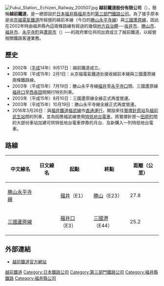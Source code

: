{{NoteTA
|1=zh-tw:底盤;zh-hk:地台;zh-cn:地板;
}}
[[File:Fukui_Station,_Echizen_Railway_200507.jpg|thumb]]
'''越前鐵道股份有限公司'''（{{jpn|j=えちぜん鉄道株式会社|hg=えちぜんてつどうかぶしきかいしゃ|rm=Echizen Tetsudō Kabushiki Kaisha|f=y}}），簡稱'''越前鐵道'''，是一總部設於[[日本|日本]][[福井縣|福井縣]][[福井市|福井市]]的[[日本第三部門鐵道|第三部門鐵路公司]]。為了接手原本是由[[京福電氣鐵道|京福電氣鐵道]]所經營的越前本線（今日的[[勝山永平寺線|勝山永平寺線]]）與[[三國蘆原線|三國蘆原線]]，因此在2002年時由福井縣內這兩條路線有經過的幾個[[地方自治體|地方自治體]]──[[坂井市|坂井市]]、[[勝山市|勝山市]]、[[福井市|福井市]]、[[永平寺町|永平寺町]]與[[蘆原市|蘆原市]]（{{lang|ja|あわら市}}）──的政府單位共同出資成立了越前鐵道，以經營相關鐵路客運業務。

==歷史==

* 2002年（[[平成|平成]]14年）9月17日：越前鐵道成立。
* 2003年（平成15年）2月1日：从京福電氣鐵道处接收越前本線與三國蘆原線兩條鐵路線。
* 2003年（平成15年）7月19日：勝山永平寺線[[福井車站_(福井縣)|福井]]至[[永平寺口車站|永平寺口]]間、三國蘆原線[[福井口車站|福井口]]至[[西長田車站|西長田]]間開行特別列車。
* 2003年（平成15年）8月10日：三國蘆原線全線正式再度營運。
* 2003年（平成15年）10月19日：勝山永平寺線全線正式再度營運。
* 2016年3月26日：與[[福井鐵道|福井鐵道]][[福武線|福武線]]作[[直通運行|直通運行]]，開設來往[[鷲塚針原站|鷲塚針原站]]及[[越前武生站_(福井鐵道)|越前武生站]]間的列車，並為因應福武線使用[[特低地台電車|特低地台電車]]，將鷲塚針原～[[田原町站_(福井縣)|田原町]]間的大部份車站加建可供特低地台電車停靠的月台、及新購入一列特低地台電車。

==路線==
{| class=wikitable
|-
!中文線名
!日文線名
!起點
!終點
!距離（公里）
|-
|[[勝山永平寺線|勝山永平寺線]]
|{{lang|ja|勝山永平寺線}}
|[[福井站_(福井縣)|福井]]（E1）
|[[勝山站|勝山]]（E23）
|27.8
|-
|[[三國蘆原線|三國蘆原線]]
|{{lang|ja|三国芦原線}}
|[[福井口站|福井口]]（E3）
|[[三國港站|三國港]]（E44）
|25.2
|}

==外部連結==
* {{ja}}[http://www.echizen-tetudo.co.jp/ 越前鐵道官方網站] {{Wayback|url=http://www.echizen-tetudo.co.jp/ |date=20080712074524 }}


{{DEFAULTSORT:Echizen}}
[[Category:越前鐵道|]]
[[Category:日本鐵路公司|Category:日本鐵路公司]]
[[Category:第三部門鐵路公司|Category:第三部門鐵路公司]]
[[Category:福井縣鐵路|Category:福井縣鐵路]]
[[Category:福井縣公司|Category:福井縣公司]]